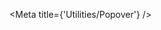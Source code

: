 

<Meta title={'Utilities/Popover'} />

<Canvas hidden>
    <Story name="default">
        {() => {
            const [show, setShow] = useState(false);
            const buttonRef = useRef(null);
            function handleClick() {
                setShow(!show);
            }
            return (
                <div>
                    <IconButton icon={'menu'} onClick={handleClick} ref={buttonRef} />
                    <Popover show={show} anchor={buttonRef.current} />
                </div>
            );
        }}
    </Story>
</Canvas>
